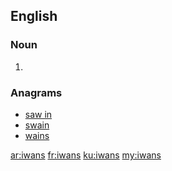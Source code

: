 ==English==

===Noun===
{{head|en}}

# {{plural of|iwan}}

===Anagrams===
* [[saw in#English|saw in]]
* [[swain#English|swain]]
* [[wains#English|wains]]

[[ar:iwans]]
[[fr:iwans]]
[[ku:iwans]]
[[my:iwans]]